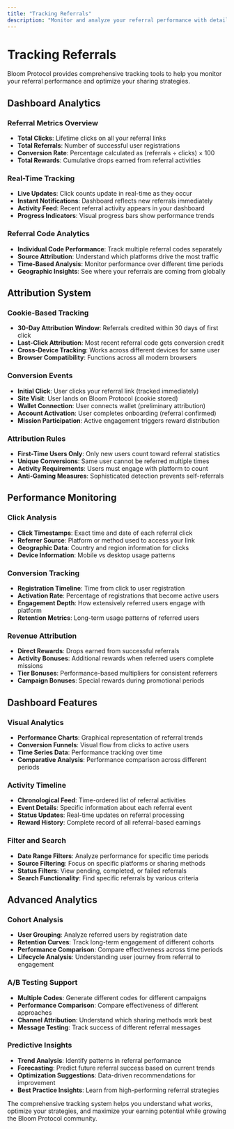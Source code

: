 ```yaml
---
title: "Tracking Referrals"
description: "Monitor and analyze your referral performance with detailed analytics"
---
```


# Tracking Referrals

Bloom Protocol provides comprehensive tracking tools to help you monitor your referral performance and optimize your sharing strategies.

## Dashboard Analytics

### Referral Metrics Overview
- **Total Clicks**: Lifetime clicks on all your referral links
- **Total Referrals**: Number of successful user registrations
- **Conversion Rate**: Percentage calculated as (referrals ÷ clicks) × 100
- **Total Rewards**: Cumulative drops earned from referral activities

### Real-Time Tracking
- **Live Updates**: Click counts update in real-time as they occur
- **Instant Notifications**: Dashboard reflects new referrals immediately
- **Activity Feed**: Recent referral activity appears in your dashboard
- **Progress Indicators**: Visual progress bars show performance trends

### Referral Code Analytics
- **Individual Code Performance**: Track multiple referral codes separately
- **Source Attribution**: Understand which platforms drive the most traffic
- **Time-Based Analysis**: Monitor performance over different time periods
- **Geographic Insights**: See where your referrals are coming from globally

## Attribution System

### Cookie-Based Tracking
- **30-Day Attribution Window**: Referrals credited within 30 days of first click
- **Last-Click Attribution**: Most recent referral code gets conversion credit
- **Cross-Device Tracking**: Works across different devices for same user
- **Browser Compatibility**: Functions across all modern browsers

### Conversion Events
- **Initial Click**: User clicks your referral link (tracked immediately)
- **Site Visit**: User lands on Bloom Protocol (cookie stored)
- **Wallet Connection**: User connects wallet (preliminary attribution)
- **Account Activation**: User completes onboarding (referral confirmed)
- **Mission Participation**: Active engagement triggers reward distribution

### Attribution Rules
- **First-Time Users Only**: Only new users count toward referral statistics
- **Unique Conversions**: Same user cannot be referred multiple times
- **Activity Requirements**: Users must engage with platform to count
- **Anti-Gaming Measures**: Sophisticated detection prevents self-referrals

## Performance Monitoring

### Click Analysis
- **Click Timestamps**: Exact time and date of each referral click
- **Referrer Source**: Platform or method used to access your link
- **Geographic Data**: Country and region information for clicks
- **Device Information**: Mobile vs desktop usage patterns

### Conversion Tracking
- **Registration Timeline**: Time from click to user registration
- **Activation Rate**: Percentage of registrations that become active users
- **Engagement Depth**: How extensively referred users engage with platform
- **Retention Metrics**: Long-term usage patterns of referred users

### Revenue Attribution
- **Direct Rewards**: Drops earned from successful referrals
- **Activity Bonuses**: Additional rewards when referred users complete missions
- **Tier Bonuses**: Performance-based multipliers for consistent referrers
- **Campaign Bonuses**: Special rewards during promotional periods

## Dashboard Features

### Visual Analytics
- **Performance Charts**: Graphical representation of referral trends
- **Conversion Funnels**: Visual flow from clicks to active users
- **Time Series Data**: Performance tracking over time
- **Comparative Analysis**: Performance comparison across different periods

### Activity Timeline
- **Chronological Feed**: Time-ordered list of referral activities
- **Event Details**: Specific information about each referral event
- **Status Updates**: Real-time updates on referral processing
- **Reward History**: Complete record of all referral-based earnings

### Filter and Search
- **Date Range Filters**: Analyze performance for specific time periods
- **Source Filtering**: Focus on specific platforms or sharing methods
- **Status Filters**: View pending, completed, or failed referrals
- **Search Functionality**: Find specific referrals by various criteria

## Advanced Analytics

### Cohort Analysis
- **User Grouping**: Analyze referred users by registration date
- **Retention Curves**: Track long-term engagement of different cohorts
- **Performance Comparison**: Compare effectiveness across time periods
- **Lifecycle Analysis**: Understanding user journey from referral to engagement

### A/B Testing Support
- **Multiple Codes**: Generate different codes for different campaigns
- **Performance Comparison**: Compare effectiveness of different approaches
- **Channel Attribution**: Understand which sharing methods work best
- **Message Testing**: Track success of different referral messages

### Predictive Insights
- **Trend Analysis**: Identify patterns in referral performance
- **Forecasting**: Predict future referral success based on current trends
- **Optimization Suggestions**: Data-driven recommendations for improvement
- **Best Practice Insights**: Learn from high-performing referral strategies

The comprehensive tracking system helps you understand what works, optimize your strategies, and maximize your earning potential while growing the Bloom Protocol community.
